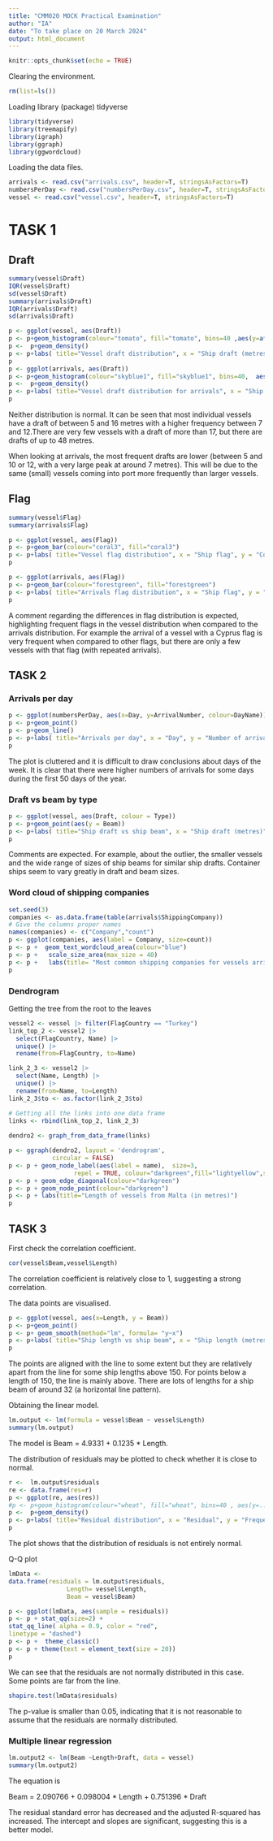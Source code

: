 ```yaml
---
title: "CMM020 MOCK Practical Examination"
author: "IA"
date: "To take place on 20 March 2024"
output: html_document
---
```


```r
knitr::opts_chunk$set(echo = TRUE)
```

Clearing the environment.

```r
rm(list=ls())
```

Loading  library (package)  tidyverse

```r

library(tidyverse)
library(treemapify)
library(igraph)
library(ggraph)
library(ggwordcloud)
```

Loading the data files.


```r
arrivals <- read.csv("arrivals.csv", header=T, stringsAsFactors=T)
numbersPerDay <- read.csv("numbersPerDay.csv", header=T, stringsAsFactors=T)
vessel <- read.csv("vessel.csv", header=T, stringsAsFactors=T)
```


# TASK 1

## Draft

```r
summary(vessel$Draft)
IQR(vessel$Draft)
sd(vessel$Draft)
summary(arrivals$Draft)
IQR(arrivals$Draft)
sd(arrivals$Draft)
```

```r
p <- ggplot(vessel, aes(Draft))
p <- p+geom_histogram(colour="tomato", fill="tomato", bins=40 ,aes(y=after_stat(density)) )
p <-  p+geom_density()
p <- p+labs( title="Vessel draft distribution", x = "Ship draft (metres)", y = "Count")
p
p <- ggplot(arrivals, aes(Draft))
p <- p+geom_histogram(colour="skyblue1", fill="skyblue1", bins=40,  aes(y=after_stat(density)))
p <-  p+geom_density()
p <- p+labs( title="Vessel draft distribution for arrivals", x = "Ship draft (metres)", y = "Count")
p

```

Neither distribution is normal. It can be seen that most individual vessels have a draft of between 5 and 16 metres with a higher frequency between 7 and 12.There are very few vessels with a draft of more than 17, but there are drafts of up to 48 metres.

When looking at arrivals, the most frequent drafts are lower (between 5 and 10 or 12, with a very large peak at around 7 metres). This will be due to the same (small) vessels coming into port more frequently than larger vessels.

## Flag

```r
summary(vessel$Flag)
summary(arrivals$Flag)
```

```r
p <- ggplot(vessel, aes(Flag))
p <- p+geom_bar(colour="coral3", fill="coral3")
p <- p+labs( title="Vessel flag distribution", x = "Ship flag", y = "Count")
p

p <- ggplot(arrivals, aes(Flag))
p <- p+geom_bar(colour="forestgreen", fill="forestgreen")
p <- p+labs( title="Arrivals flag distribution", x = "Ship flag", y = "Count")
p
```


A comment regarding the differences in flag distribution is expected, highlighting frequent flags in the vessel distribution when compared to the arrivals distribution. For example the arrival of a vessel with a Cyprus flag is very frequent when compared to other flags, but there are only a few vessels with that flag (with repeated arrivals).


## TASK 2

### Arrivals per day

```r
p <- ggplot(numbersPerDay, aes(x=Day, y=ArrivalNumber, colour=DayName))
p <- p+geom_point()
p <- p+geom_line()
p <- p+labs( title="Arrivals per day", x = "Day", y = "Number of arrivals", colour="Day of the week")
p

```

The plot is cluttered and it is difficult to draw conclusions about days of the week. It is clear that there were higher numbers of arrivals for some days during the  first 50 days of the year.

### Draft vs beam by type

```r
p <- ggplot(vessel, aes(Draft, colour = Type))
p <- p+geom_point(aes(y = Beam))
p <- p+labs( title="Ship draft vs ship beam", x = "Ship draft (metres)", y = "Ship beam (metres)")
p
```

Comments are expected. For example, about the outlier, the smaller vessels and the wide range of sizes of ship beams for similar ship drafts. Container ships seem to vary greatly in draft and beam sizes. 

### Word cloud of shipping companies

```r

set.seed(3)
companies <- as.data.frame(table(arrivals$ShippingCompany))
# Give the columns proper names
names(companies) <- c("Company","count")
p <- ggplot(companies, aes(label = Company, size=count)) 
p <- p +  geom_text_wordcloud_area(colour="blue")
p <- p +   scale_size_area(max_size = 40)
p <- p +   labs(title= "Most common shipping companies for vessels arriving at  Barcelona")
p
```

###  Dendrogram 

Getting the tree from the root to the leaves

```r

vessel2 <- vessel |> filter(FlagCountry == "Turkey")
link_top_2 <- vessel2 |>
  select(FlagCountry, Name) |>
  unique() |>
  rename(from=FlagCountry, to=Name)

link_2_3 <- vessel2 |>
  select(Name, Length) |>
  unique() |>
  rename(from=Name, to=Length)
link_2_3$to <- as.factor(link_2_3$to)

# Getting all the links into one data frame
links <- rbind(link_top_2, link_2_3)
 
dendro2 <- graph_from_data_frame(links)
```
```r
p <- ggraph(dendro2, layout = 'dendrogram',
            circular = FALSE) 
p <- p + geom_node_label(aes(label = name),  size=3,
                  repel = TRUE, colour="darkgreen",fill="lightyellow",show.legend = TRUE)
p <- p + geom_edge_diagonal(colour="darkgreen")
p <- p + geom_node_point(colour="darkgreen")
p <- p + labs(title="Length of vessels from Malta (in metres)")
p
```

## TASK 3


First check the correlation coefficient.

```r
cor(vessel$Beam,vessel$Length)
```
The correlation coefficient is relatively close to 1, suggesting a strong correlation.

The data points are visualised.

```r
p <- ggplot(vessel, aes(x=Length, y = Beam))
p <- p+geom_point()
p <- p+ geom_smooth(method="lm", formula= "y~x")
p <- p+labs( title="Ship length vs ship beam", x = "Ship length (metres)", y = "Ship beam (metres)")
p
```

The points are aligned with the line to some extent but they are relatively apart from the line for some ship lengths above 150. For points below a length of 150, the line is mainly above. There are lots of lengths for a ship beam of around 32 (a horizontal line pattern).


Obtaining the linear model.


```r
lm.output <- lm(formula = vessel$Beam ~ vessel$Length)
summary(lm.output)
```
The model is Beam = 4.9331 + 0.1235 * Length.

The distribution of residuals may be plotted to check whether it is close to normal.

```r
r <-  lm.output$residuals
re <- data.frame(res=r)
p <- ggplot(re, aes(res))
#p <- p+geom_histogram(colour="wheat", fill="wheat", bins=40 , aes(y=..density..))
p <-  p+geom_density()
p <- p+labs( title="Residual distribution", x = "Residual", y = "Frequency")
p

```

The plot shows that the distribution of residuals is not entirely normal.

Q-Q plot

```r
lmData <- 
data.frame(residuals = lm.output$residuals, 
                Length= vessel$Length, 
                Beam = vessel$Beam)

p <- ggplot(lmData, aes(sample = residuals)) 
p <- p + stat_qq(size=2) + 
stat_qq_line( alpha = 0.9, color = "red", 
linetype = "dashed")
p <- p +  theme_classic() 
p <- p + theme(text = element_text(size = 20))
p


```

We can see that the residuals are not normally distributed in this case. Some points are far from the line.

```r
shapiro.test(lmData$residuals)
```

The p-value is smaller than 0.05, indicating that it is not reasonable to assume that the residuals are normally distributed.

### Multiple linear regression

```r
lm.output2 <- lm(Beam ~Length+Draft, data = vessel)
summary(lm.output2)
```

The equation is

Beam = 2.090766 + 0.098004 * Length + 0.751396 * Draft

The residual standard error has decreased and the adjusted R-squared has increased. The intercept and slopes are significant, suggesting this is a better model.
